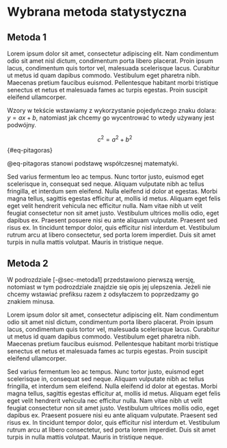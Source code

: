 # Wybrana metoda statystyczna

## Metoda 1 {#sec-metoda1}

Lorem ipsum dolor sit amet, consectetur adipiscing elit. Nam condimentum odio sit amet nisl dictum, condimentum porta libero placerat. Proin ipsum lacus, condimentum quis tortor vel, malesuada scelerisque lacus. Curabitur ut metus id quam dapibus commodo. Vestibulum eget pharetra nibh. Maecenas pretium faucibus euismod. Pellentesque habitant morbi tristique senectus et netus et malesuada fames ac turpis egestas. Proin suscipit eleifend ullamcorper.

Wzory w tekście wstawiamy z wykorzystanie pojedyńczego znaku dolara: $y=ax+b$, natomiast jak chcemy go wycentrować to wtedy używany jest podwójny.

$$c^2=a^2+b^2$$ {#eq-pitagoras}

@eq-pitagoras stanowi podstawę współczesnej matematyki.

Sed varius fermentum leo ac tempus. Nunc tortor justo, euismod eget scelerisque in, consequat sed neque. Aliquam vulputate nibh ac tellus fringilla, et interdum sem eleifend. Nulla eleifend id dolor at egestas. Morbi magna tellus, sagittis egestas efficitur at, mollis id metus. Aliquam eget felis eget velit hendrerit vehicula nec efficitur nulla. Nam vitae nibh ut velit feugiat consectetur non sit amet justo. Vestibulum ultrices mollis odio, eget dapibus ex. Praesent posuere nisi eu ante aliquam vulputate. Praesent sed risus ex. In tincidunt tempor dolor, quis efficitur nisl interdum et. Vestibulum rutrum arcu at libero consectetur, sed porta lorem imperdiet. Duis sit amet turpis in nulla mattis volutpat. Mauris in tristique neque.

## Metoda 2

W podrozdziale [-@sec-metoda1] przedstawiono pierwszą wersję, notomiast w tym podrozdziale znajdzie się opis jej ulepszenia. Jeżeli nie chcemy wstawiać prefiksu razem z odsyłaczem to poprzedzamy go znakiem minusa.

Lorem ipsum dolor sit amet, consectetur adipiscing elit. Nam condimentum odio sit amet nisl dictum, condimentum porta libero placerat. Proin ipsum lacus, condimentum quis tortor vel, malesuada scelerisque lacus. Curabitur ut metus id quam dapibus commodo. Vestibulum eget pharetra nibh. Maecenas pretium faucibus euismod. Pellentesque habitant morbi tristique senectus et netus et malesuada fames ac turpis egestas. Proin suscipit eleifend ullamcorper.

Sed varius fermentum leo ac tempus. Nunc tortor justo, euismod eget scelerisque in, consequat sed neque. Aliquam vulputate nibh ac tellus fringilla, et interdum sem eleifend. Nulla eleifend id dolor at egestas. Morbi magna tellus, sagittis egestas efficitur at, mollis id metus. Aliquam eget felis eget velit hendrerit vehicula nec efficitur nulla. Nam vitae nibh ut velit feugiat consectetur non sit amet justo. Vestibulum ultrices mollis odio, eget dapibus ex. Praesent posuere nisi eu ante aliquam vulputate. Praesent sed risus ex. In tincidunt tempor dolor, quis efficitur nisl interdum et. Vestibulum rutrum arcu at libero consectetur, sed porta lorem imperdiet. Duis sit amet turpis in nulla mattis volutpat. Mauris in tristique neque.

